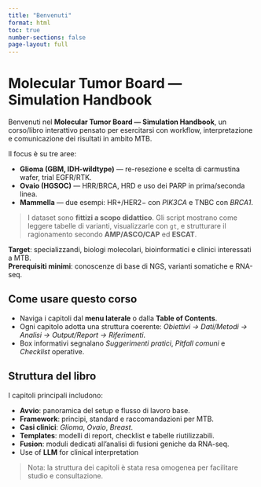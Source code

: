 ```yaml
---
title: "Benvenuti"
format: html
toc: true
number-sections: false
page-layout: full
---
```


# Molecular Tumor Board — Simulation Handbook

Benvenuti nel **Molecular Tumor Board — Simulation Handbook**, un corso/libro interattivo pensato per esercitarsi con workflow, interpretazione e comunicazione dei risultati in ambito MTB.

Il focus è su tre aree:

-   **Glioma (GBM, IDH-wildtype)** — re-resezione e scelta di carmustina wafer, trial EGFR/RTK.\
-   **Ovaio (HGSOC)** — HRR/BRCA, HRD e uso dei PARP in prima/seconda linea.\
-   **Mammella** — due esempi: HR+/HER2− con *PIK3CA* e TNBC con *BRCA1*.

> I dataset sono **fittizi a scopo didattico**. Gli script mostrano come leggere tabelle di varianti, visualizzarle con `gt`, e strutturare il ragionamento secondo **AMP/ASCO/CAP** ed **ESCAT**.

::: callout-note
**Target**: specializzandi, biologi molecolari, bioinformatici e clinici interessati a MTB.\
**Prerequisiti minimi**: conoscenze di base di NGS, varianti somatiche e RNA-seq.
:::

## Come usare questo corso

-   Naviga i capitoli dal **menu laterale** o dalla **Table of Contents**.\
-   Ogni capitolo adotta una struttura coerente: *Obiettivi → Dati/Metodi → Analisi → Output/Report → Riferimenti*.\
-   Box informativi segnalano *Suggerimenti pratici*, *Pitfall comuni* e *Checklist* operative.

## Struttura del libro

I capitoli principali includono:

-   **Avvio**: panoramica del setup e flusso di lavoro base.\
-   **Framework**: principi, standard e raccomandazioni per MTB.\
-   **Casi clinici**: *Glioma*, *Ovaio*, *Breast*.\
-   **Templates**: modelli di report, checklist e tabelle riutilizzabili.\
-   **Fusion**: moduli dedicati all’analisi di fusioni geniche da RNA-seq.
-   Use of **LLM** for clinical interpretation

> Nota: la struttura dei capitoli è stata resa omogenea per facilitare studio e consultazione.
